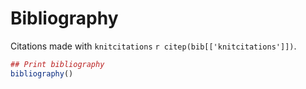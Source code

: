 <!-- NB: Do not add yaml code here, put it at the start of the top level Rmd -->

# Bibliography

Citations made with `knitcitations` `r citep(bib[['knitcitations']])`.

```r
## Print bibliography
bibliography()
```

